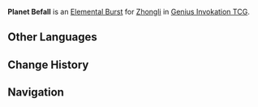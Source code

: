 {{About|the Character Card Skill for [[Genius Invokation TCG]]|the Playable Character Talent|Planet Befall}}
{{Genius Invokation TCG Skill Infobox
|title      = Planet Befall
|image      = Planet Befall Character Card Skill.png
|type       = Elemental Burst
|character  = Zhongli
|matching   = 3
|element    = Geo
|energy     = 3
|effect     = Deals 4 {{Color|Geo DMG}}. The target character receives '''Petrification'''.<br><br>{{Icon/TCG|Petrification}} '''Petrification'''<br>Character cannot use Skills.<br>(Lasts until the end of this Round)
|order      = 4
}}
'''Planet Befall''' is an [[Character Card Elemental Burst|Elemental Burst]] for [[Zhongli (Character Card)|Zhongli]] in [[Genius Invokation TCG]].

==Other Languages==
{{Other Languages|Planet Befall}}

==Change History==
{{Change History|3.7}}

==Navigation==
{{Genius Invokation TCG Skill Navbox|Zhongli}}
